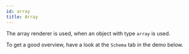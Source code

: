 ```yaml
---
id: array
title: Array
---
```



The array renderer is used, when an object with type `array` is used. 

To get a good overview, have a look at the `Schema` tab in the demo below.

<Array />
